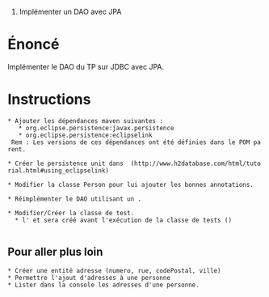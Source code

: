 #Implémenter un DAO avec JPA

= Énoncé =

Implémenter le DAO du TP sur JDBC avec JPA.


= Instructions =

 * Ajouter les dépendances maven suivantes :
    * org.eclipse.persistence:javax.persistence
    * org.eclipse.persistence:eclipselink
  Rem : Les versions de ces dépendances ont été définies dans le POM parent.

 * Créer le persistence unit dans {{{src/main/resources/META-INF}}} (http://www.h2database.com/html/tutorial.html#using_eclipselink)

 * Modifier la classe Person pour lui ajouter les bonnes annotations.

 * Réimplémenter le DAO utilisant un {{{EntityManager}}}. 

 * Modifier/Créer la classe de test.
   * l'{{{EntityManagerFactory}}} et sera créé avant l'exécution de la classe de tests ({{{@BeforeClass}}})
  

== Pour aller plus loin ==

 * Créer une entité adresse (numero, rue, codePostal, ville)
 * Permettre l'ajout d'adresses à une personne
 * Lister dans la console les adresses d'une personne. 